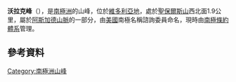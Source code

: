 {{coord|77|39|S|161|8|E|display=title}}

'''沃拉克峰'''（{{lang-en|Wolak Peak}}），是[[南極洲|南極洲]]的山峰，位於[[維多利亞地|維多利亞地]]，處於[[聖保爾斯山|聖保爾斯山]]西北面1.9公里，屬於[[阿斯加德山脈|阿斯加德山脈]]的一部分，由[[美國|美國]]南極名稱諮詢委員命名，現時由[[南極條約體系|南極條約體系]]管理。

==參考資料==
{{usgs-gazetteer}}

{{DEFAULTSORT:Wolak Peak}}
[[Category:南極洲山峰|Category:南極洲山峰]]


{{McMurdoDryValleys-geo-stub}}